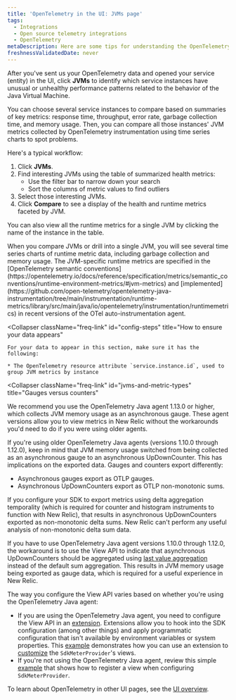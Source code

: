 ```yaml
---
title: 'OpenTelemetry in the UI: JVMs page'
tags:
  - Integrations
  - Open source telemetry integrations
  - OpenTelemetry
metaDescription: Here are some tips for understanding the OpenTelemetry JVMs page in the New Relic UI.
freshnessValidatedDate: never
---
```


After you've sent us your OpenTelemetry data and opened your service (entity) in the UI, click <DoNotTranslate>**JVMs**</DoNotTranslate> to identify which service instances have unusual or unhealthy performance patterns related to the behavior of the Java Virtual Machine.

You can choose several service instances to compare based on summaries of key metrics: response time, throughput, error rate, garbage collection time, and memory usage. Then, you can compare all those instances' JVM metrics collected by OpenTelemetry instrumentation using time series charts to spot problems.

Here's a typical workflow:

1. Click <DoNotTranslate>**JVMs**</DoNotTranslate>.
2. Find interesting JVMs using the table of summarized health metrics:
   * Use the filter bar to narrow down your search
   * Sort the columns of metric values to find outliers
3. Select those interesting JVMs.
4. Click <DoNotTranslate>**Compare**</DoNotTranslate> to see a display of the health and runtime metrics faceted by JVM.

You can also view all the runtime metrics for a single JVM by clicking the name of the instance in the table.

<CollapserGroup>
  <Collapser
    className="freq-link"
    id="metric-details"
    title="Runtime metric details"
  >
    When you compare JVMs or drill into a single JVM, you will see several time series charts of runtime metric data, including garbage collection and memory usage. The JVM-specific runtime metrics are specified in the [OpenTelemetry semantic conventions](https://opentelemetry.io/docs/reference/specification/metrics/semantic_conventions/runtime-environment-metrics/#jvm-metrics) and [implemented](https://github.com/open-telemetry/opentelemetry-java-instrumentation/tree/main/instrumentation/runtime-metrics/library/src/main/java/io/opentelemetry/instrumentation/runtimemetrics) in recent versions of the OTel auto-instrumentation agent.
  </Collapser>

  <Collapser
    className="freq-link"
    id="config-steps"
    title="How to ensure your data appears"
  >
    For your data to appear in this section, make sure it has the following:

    * The OpenTelemetry resource attribute `service.instance.id`, used to group JVM metrics by instance
  </Collapser>

  <Collapser
    className="freq-link"
    id="jvms-and-metric-types"
    title="Gauges versus counters"
  >
We recommend you use the OpenTelemetry Java agent 1.13.0 or higher, which collects JVM memory usage as an asynchronous gauge. These agent versions allow you to view metrics in New Relic without the workarounds you'd need to do if you were using older agents.

If you're using older OpenTelemetry Java agents (versions 1.10.0 through 1.12.0), keep in mind that JVM memory usage switched from being collected as an asynchronous gauge to an asynchronous UpDownCounter. This has implications on the exported data. Gauges and counters export differently:

* Asynchronous gauges export as OTLP gauges.
* Asynchronous UpDownCounters export as OTLP non-monotonic sums.

If you configure your SDK to export metrics using delta aggregation temporality (which is required for counter and histogram instruments to function with New Relic), that results in asynchronous UpDownCounters exported as non-monotonic delta sums. New Relic can't perform any useful analysis of non-monotonic delta sum data.

If you have to use OpenTelemetry Java agent versions 1.10.0 through 1.12.0, the workaround is to use the View API to indicate that asynchronous UpDownCounters should be aggregated using [last value aggregation](https://github.com/open-telemetry/opentelemetry-specification/blob/main/specification/metrics/sdk.md#last-value-aggregation) instead of the default sum aggregation. This results in JVM memory usage being exported as gauge data, which is required for a useful experience in New Relic.

The way you configure the View API varies based on whether you're using the OpenTelemetry Java agent:

* If you are using the OpenTelemetry Java agent, you need to configure the View API in an [extension](https://github.com/open-telemetry/opentelemetry-java-instrumentation/blob/main/docs/agent-config.md#extensions). Extensions allow you to hook into the SDK configuration (among other things) and apply programmatic configuration that isn't available by environment variables or system properties. This [example](https://github.com/newrelic/newrelic-opentelemetry-examples/tree/main/other-examples/java/agent-nr-config) demonstrates how you can use an extension to [customize](https://github.com/newrelic/newrelic-opentelemetry-examples/blob/main/java/agent-nr-config/config-extension/src/main/java/com/newrelic/otel/extension/Customizer.java#L28-L37) the `SdkMeterProvider`'s views.
* If you're not using the OpenTelemetry Java agent, review this simple [example](https://github.com/newrelic/newrelic-opentelemetry-examples/pull/89/files#diff-da355ef6d1092534a55829e95160ab8468884bdd521f9018feeaaa66aea6ac5bR82-R86) that shows how to register a view when configuring `SdkMeterProvider`.
  </Collapser>
</CollapserGroup>

To learn about OpenTelemetry in other UI pages, see the [UI overview](/docs/more-integrations/open-source-telemetry-integrations/opentelemetry/view-your-data/opentelemetry-view-your-data).
